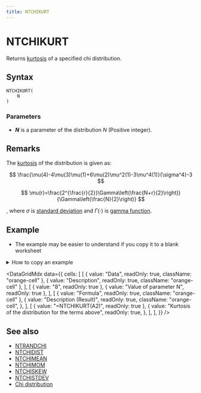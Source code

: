 ```yaml
---
title: NTCHIKURT
---
```



# NTCHIKURT

Returns [kurtosis](https://www.ntrand.com/glossary/#local_kurtosis) of a specified chi distribution.

## Syntax

```excel
NTCHIKURT(
    N
)
```

### Parameters

- **_N_** is a parameter of the distribution $N$ (Positive integer).

## Remarks

The [kurtosis](https://www.ntrand.com/glossary/#local_kurtosis) of the distribution is given as:

$$
\frac{\mu(4)-4\mu(3)\mu(1)+6\mu(2)\mu^2(1)-3\mu^4(1)}{\sigma^4}-3
$$

$$
\mu(r)=\frac{2^{\frac{r}{2}}\Gamma\left(\frac{N+r}{2}\right)}{\Gamma\left(\frac{N}{2}\right)}
$$

, where $\sigma$ is [standard deviation](https://www.ntrand.com/glossary/#local_standard_deviation) and $\Gamma(\cdot)$ is [gamma function](https://www.ntrand.com/glossary/#local_Gamma).

## Example

- The example may be easier to understand if you copy it to a blank worksheet

<details>
  <summary>How to copy an example</summary>

1.  Create a blank workbook or worksheet.
2.  Select the example in the Help topic.

    **Note**  Do not select the row or column headers.

    ![Selecting an example from Help](./../../assets/functions/HowToCopy.png)

    Selecting an example from Help

3.  Press CTRL+C.
4.  In the worksheet, select cell A1, and press CTRL+V.
5.  To switch between viewing the results and viewing the formulas that return the results, press CTRL+` (grave accent), or on the **Tools** menu, point to **Formula Auditing**, and then click **Formula Auditing Mode**.

</details>

<DataGridMdx
  data={{
    cells: [
      [
        { value: "Data", readOnly: true, className: "orange-cell" },
        { value: "Description", readOnly: true, className: "orange-cell" },
      ],
      [
        { value: "8", readOnly: true },
        { value: "Value of parameter N", readOnly: true },
      ],
      [
        { value: "Formula", readOnly: true, className: "orange-cell" },
        {
          value: "Description (Result)",
          readOnly: true,
          className: "orange-cell",
        },
      ],
      [
        { value: "=NTCHIKURT(A2)", readOnly: true },
        {
          value: "Kurtosis of the distribution for the terms above",
          readOnly: true,
        },
      ],
    ],
  }}
/>

## See also

- [NTRANDCHI](https://www.ntrand.com/ntrandchi/)
- [NTCHIDIST](https://www.ntrand.com/ntchidist/)
- [NTCHIMEAN](https://www.ntrand.com/ntchimean/)
- [NTCHIMOM](https://www.ntrand.com/ntchimom/)
- [NTCHISKEW](https://www.ntrand.com/ntchiskew/)
- [NTCHISTDEV](https://www.ntrand.com/ntchistdev/)
- [Chi distribution](https://www.ntrand.com/chi-distribution/)
